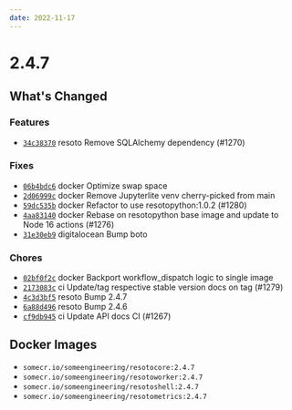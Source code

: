 ```yaml
---
date: 2022-11-17
---
```


# 2.4.7

## What's Changed

### Features

- [`34c38370`](https://github.com/someengineering/resoto/commit/34c38370) <span class="badge badge--secondary">resoto</span> Remove SQLAlchemy dependency (#1270)

### Fixes

- [`06b4bdc6`](https://github.com/someengineering/resoto/commit/06b4bdc6) <span class="badge badge--secondary">docker</span> Optimize swap space
- [`2d06999c`](https://github.com/someengineering/resoto/commit/2d06999c) <span class="badge badge--secondary">docker</span> Remove Jupyterlite venv cherry-picked from main
- [`59dc535b`](https://github.com/someengineering/resoto/commit/59dc535b) <span class="badge badge--secondary">docker</span> Refactor to use resotopython:1.0.2 (#1280)
- [`4aa83140`](https://github.com/someengineering/resoto/commit/4aa83140) <span class="badge badge--secondary">docker</span> Rebase on resotopython base image and update to Node 16 actions (#1276)
- [`31e30eb9`](https://github.com/someengineering/resoto/commit/31e30eb9) <span class="badge badge--secondary">digitalocean</span> Bump boto

### Chores

- [`02bf0f2c`](https://github.com/someengineering/resoto/commit/02bf0f2c) <span class="badge badge--secondary">docker</span> Backport workflow_dispatch logic to single image
- [`2173083c`](https://github.com/someengineering/resoto/commit/2173083c) <span class="badge badge--secondary">ci</span> Update/tag respective stable version docs on tag (#1279)
- [`4c3d3bf5`](https://github.com/someengineering/resoto/commit/4c3d3bf5) <span class="badge badge--secondary">resoto</span> Bump 2.4.7
- [`6a88d496`](https://github.com/someengineering/resoto/commit/6a88d496) <span class="badge badge--secondary">resoto</span> Bump 2.4.6
- [`cf9db945`](https://github.com/someengineering/resoto/commit/cf9db945) <span class="badge badge--secondary">ci</span> Update API docs CI (#1267)

<!--truncate-->

## Docker Images

- `somecr.io/someengineering/resotocore:2.4.7`
- `somecr.io/someengineering/resotoworker:2.4.7`
- `somecr.io/someengineering/resotoshell:2.4.7`
- `somecr.io/someengineering/resotometrics:2.4.7`
